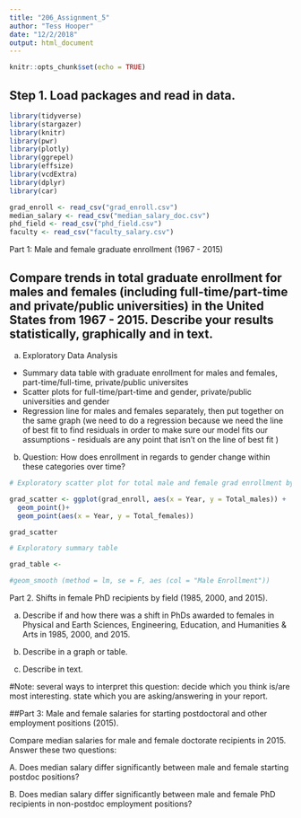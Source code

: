 ```yaml
---
title: "206_Assignment_5"
author: "Tess Hooper"
date: "12/2/2018"
output: html_document
---
```


```r
knitr::opts_chunk$set(echo = TRUE)
```

####################################
####################################

## Step 1. Load packages and read in data.
```r

library(tidyverse)
library(stargazer)
library(knitr)
library(pwr)
library(plotly)
library(ggrepel)
library(effsize)
library(vcdExtra)
library(dplyr)
library(car)

grad_enroll <- read_csv("grad_enroll.csv")
median_salary <- read_csv("median_salary_doc.csv")
phd_field <- read_csv("phd_field.csv")
faculty <- read_csv("faculty_salary.csv")

```



####################################
####################################

Part 1: Male and female graduate enrollment (1967 - 2015)

## Compare trends in total graduate enrollment for males and females (including full-time/part-time and private/public universities) in the United States from 1967 - 2015. Describe your results statistically, graphically and in text.

a. Exploratory Data Analysis
- Summary data table with graduate enrollment for males and females, part-time/full-time, private/public universites
- Scatter plots for full-time/part-time and gender, private/public universities and gender 
- Regression line for males and females separately, then put together on the same graph (we need to do a regression because we need the line of best fit to find residuals in order to make sure our model fits our assumptions - residuals are any point that isn't on the line of best fit )

b. Question: How does enrollment in regards to gender change within these categories over time?


```r

# Exploratory scatter plot for total male and female grad enrollment by year

grad_scatter <- ggplot(grad_enroll, aes(x = Year, y = Total_males)) +
  geom_point()+
  geom_point(aes(x = Year, y = Total_females))

grad_scatter

# Exploratory summary table 

grad_table <- 

#geom_smooth (method = lm, se = F, aes (col = "Male Enrollment"))

```


Part 2. Shifts in female PhD recipients by field (1985, 2000, and 2015). 

a. Describe if and how there was a shift in PhDs awarded to females in Physical and Earth Sciences, Engineering, Education,
and Humanities & Arts in 1985, 2000, and 2015. 

b. Describe in a graph or table.

c. Describe in text. 

#Note: several ways to interpret this question: decide which you think is/are most interesting. state which you are asking/answering in your report.




##Part 3: Male and female salaries for starting postdoctoral and other employment positions (2015).

Compare median salaries for male and female doctorate recipients in 2015. Answer these two questions:

A. Does median salary differ significantly between male and female starting postdoc positions?

B. Does median salary differ significantly between male and female PhD recipients in non-postdoc employment positions?




